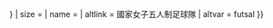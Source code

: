 {{country data {{{1}}}
| flaglink/core
| variant = {{{variant|{{{2|}}}}}}
| size = {{{size|}}}
| name = {{{name|}}}
| altlink = 國家女子五人制足球隊
| altvar = futsal
}}<noinclude>{{documentation}}</noinclude>